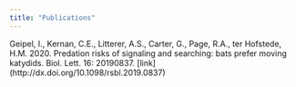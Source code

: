```yaml
---
title: "Publications"
---
```


Geipel, I., Kernan, C.E., Litterer, A.S., Carter, G., Page, R.A., ter Hofstede, H.M. 2020. Predation risks of signaling and searching: bats prefer moving katydids. Biol. Lett. 16: 20190837. [link] (http://dx.doi.org/10.1098/rsbl.2019.0837)

